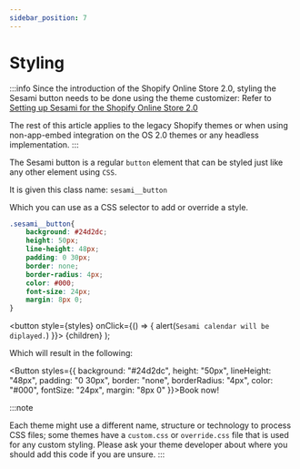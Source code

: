 ```yaml
---
sidebar_position: 7
---
```


# Styling

:::info
Since the introduction of the Shopify Online Store 2.0, styling the Sesami button needs to be done using the theme customizer: Refer to [Setting up Sesami for the Shopify Online Store 2.0](https://help.sesami.co/hc/en-us/articles/4421864289687-Setting-up-Sesami-for-the-Shopify-Online-Store-2-0)

The rest of this article applies to the legacy Shopify themes or when using non-app-embed integration on the OS 2.0 themes or any headless implementation.
:::

The Sesami button is a regular `button` element that can be styled just like any other element using `CSS`.

It is given this class name: `sesami__button`

Which you can use as a CSS selector to add or override a style.

```css title="custom.css"
.sesami__button{
	background: #24d2dc;
	height: 50px;
    line-height: 48px;
    padding: 0 30px;
    border: none;
    border-radius: 4px;
    color: #000;
    font-size: 24px;
    margin: 8px 0;
}
```

  <button
    style={styles}
    onClick={() => {
      alert(`Sesami calendar will be diplayed.`)
    }}>
    {children}
  </button>
);

Which will result in the following:

<Button styles={{
	background: "#24d2dc",
	height: "50px",
    lineHeight: "48px",
    padding: "0 30px",
    border: "none",
    borderRadius: "4px",
    color: "#000",
    fontSize: "24px",
    margin: "8px 0"
}}>Book now!</Button>



:::note

Each theme might use a different name, structure or technology to process CSS files; some themes have a `custom.css` or `override.css` file that is used for any custom styling. Please ask your theme developer about where you should add this code if you are unsure.
:::